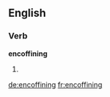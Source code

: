 ==English==

===Verb===
'''encoffining'''

# {{present participle of|[[encoffin]]}}

[[de:encoffining]]
[[fr:encoffining]]